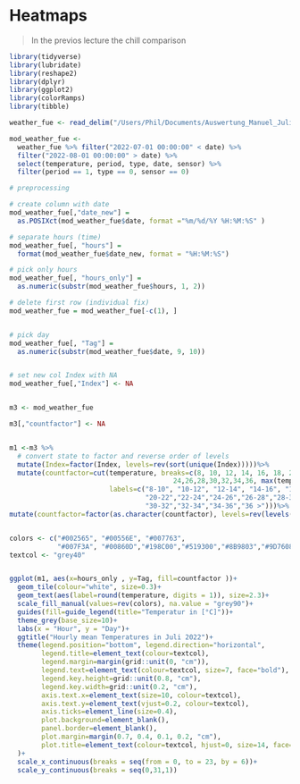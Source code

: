 # Heatmaps 

>
In the previos lecture the chill comparison 



```r
library(tidyverse)
library(lubridate)
library(reshape2)
library(dplyr)
library(ggplot2)
library(colorRamps)
library(tibble)
```



```r

weather_fue <- read_delim("/Users/Phil/Documents/Auswertung_Manuel_Juli_22/temp_hum_pres08.08.22.csv")

mod_weather_fue <-
  weather_fue %>% filter("2022-07-01 00:00:00" < date) %>%
  filter("2022-08-01 00:00:00" > date) %>%
  select(temperature, period, type, date, sensor) %>%
  filter(period == 1, type == 0, sensor == 0)

# preprocessing 

# create column with date
mod_weather_fue[,"date_new"] = 
  as.POSIXct(mod_weather_fue$date, format ="%m/%d/%Y %H:%M:%S" )

# separate hours (time)
mod_weather_fue[, "hours"] =
  format(mod_weather_fue$date_new, format = "%H:%M:%S")

# pick only hours
mod_weather_fue[, "hours_only"] = 
  as.numeric(substr(mod_weather_fue$hours, 1, 2))

# delete first row (individual fix)
mod_weather_fue = mod_weather_fue[-c(1), ]


# pick day 
mod_weather_fue[, "Tag"] =
  as.numeric(substr(mod_weather_fue$date, 9, 10))


# set new col Index with NA 
mod_weather_fue[,"Index"] <- NA


m3 <- mod_weather_fue

m3[,"countfactor"] <- NA


m1 <-m3 %>%
  # convert state to factor and reverse order of levels
  mutate(Index=factor(Index, levels=rev(sort(unique(Index)))))%>%
  mutate(countfactor=cut(temperature, breaks=c(8, 10, 12, 14, 16, 18, 20, 22,
                                         24,26,28,30,32,34,36, max(temperature, na.rm=TRUE)),
                         labels=c("8-10", "10-12", "12-14", "14-16", "16-18", "18-20",
                                  "20-22","22-24","24-26","26-28","28-30",
                                  "30-32","32-34","34-36","36 >")))%>%
mutate(countfactor=factor(as.character(countfactor), levels=rev(levels(countfactor))))


colors <- c("#002565", "#00556E", "#007763",
            "#007F3A", "#00860D","#198C00","#519300","#8B9803","#9D7608","#9A520B","#98300D","#951010","#931231","#901551","#8B1A89")
textcol <- "grey40"


ggplot(m1, aes(x=hours_only , y=Tag, fill=countfactor ))+
  geom_tile(colour="white", size=0.3)+
  geom_text(aes(label=round(temperature, digits = 1)), size=2.3)+
  scale_fill_manual(values=rev(colors), na.value = "grey90")+
  guides(fill=guide_legend(title="Temperatur in [°C]"))+
  theme_grey(base_size=10)+
  labs(x = "Hour", y = "Day")+
  ggtitle("Hourly mean Temperatures in Juli 2022")+
  theme(legend.position="bottom", legend.direction="horizontal",
        legend.title=element_text(colour=textcol),
        legend.margin=margin(grid::unit(0, "cm")),
        legend.text=element_text(colour=textcol, size=7, face="bold"),
        legend.key.height=grid::unit(0.8, "cm"),
        legend.key.width=grid::unit(0.2, "cm"),
        axis.text.x=element_text(size=10, colour=textcol),
        axis.text.y=element_text(vjust=0.2, colour=textcol),
        axis.ticks=element_line(size=0.4),
        plot.background=element_blank(),
        panel.border=element_blank(),
        plot.margin=margin(0.7, 0.4, 0.1, 0.2, "cm"),
        plot.title=element_text(colour=textcol, hjust=0, size=14, face="bold")
  )+
  scale_x_continuous(breaks = seq(from = 0, to = 23, by = 6))+
  scale_y_continuous(breaks = seq(0,31,1))

```




